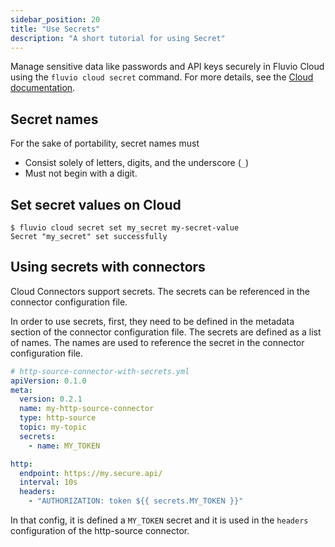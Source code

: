```yaml
---
sidebar_position: 20
title: "Use Secrets"
description: "A short tutorial for using Secret"
---
```


Manage sensitive data like passwords and API keys securely in Fluvio Cloud using the `fluvio cloud secret` command. For more details, see the [Cloud documentation][cli-secret].

## Secret names

For the sake of portability, secret names must
* Consist solely of letters, digits, and the underscore (`_`)
* Must not begin with a digit.

## Set secret values on Cloud

```shell copy="fl"
$ fluvio cloud secret set my_secret my-secret-value
Secret "my_secret" set successfully
```

## Using secrets with connectors

Cloud Connectors support secrets. The secrets can be referenced in the connector configuration file.

In order to use secrets, first, they need to be defined in the metadata section of the connector configuration file. The secrets are defined as a list of names. The names are used to reference the secret in the connector configuration file.


```yaml
# http-source-connector-with-secrets.yml
apiVersion: 0.1.0
meta:
  version: 0.2.1
  name: my-http-source-connector
  type: http-source
  topic: my-topic
  secrets:
    - name: MY_TOKEN

http:
  endpoint: https://my.secure.api/
  interval: 10s
  headers:
    - "AUTHORIZATION: token ${{ secrets.MY_TOKEN }}"
```

In that config, it is defined a `MY_TOKEN` secret and it is used in the `headers` configuration of the http-source connector.

[cli-secret]: /docs/connectors/local/cdk-dev/secrets
